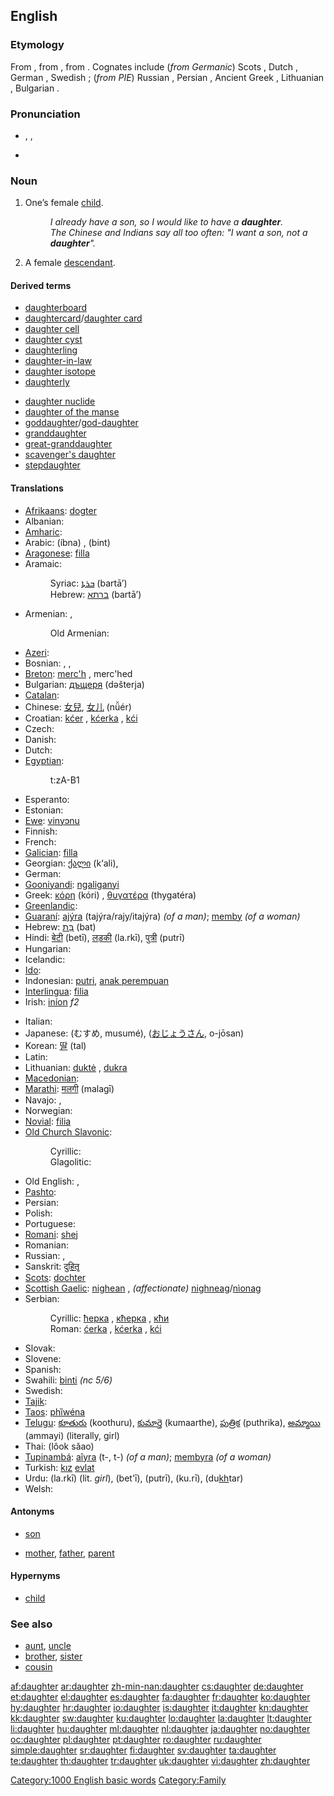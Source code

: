 {{wikipedia|dab=daughter (disambiguation)|daughter}}
==English==

{{rank|knowledge|hath|table|536|daughter|makes|laws|run}}

===Etymology===
From {{etyl|ang}} {{term|dohtor|lang=ang}}, from {{proto|Germanic|duhtēr}}, from {{proto|Indo-European|dʰugh₂tḗr}}. Cognates include (''from Germanic'') Scots {{term|dochter|lang=sco}}, Dutch {{term|dochter|lang=nl}}, German {{term|Tochter|lang=de}}, Swedish {{term|dotter|lang=sv}}; (''from PIE'') Russian {{term|дочь|tr=doč|sc=Cyrl|lang=ru}}, Persian {{term|دختر|sc=fa-Arab|tr=doχtar|lang=fa}}, Ancient Greek {{term|θυγάτηρ|sc=polytonic}}, Lithuanian {{term|duktė|lang=lt}}, Bulgarian {{term|дъщеря|lang=bg}}.

===Pronunciation===
* {{enPR|dô'tər}}, {{IPA|/ˈdɔːtə(r)/}}, {{SAMPA|/"dO:t@(r)/}}
* {{audio|en-us-daughter.ogg|Audio (US)}}
*: {{rhymes|ɔːtə(r)}}

===Noun===
{{wikipedia}}
{{en-noun}}

# One’s female [[child]].
#: ''I already have a son, so I would like to have a '''daughter'''.''
#: ''The Chinese and Indians say all too often: "I want a son, not a '''daughter'''".''
# A female [[descendant]].

====Derived terms====
{{der-top}}
* [[daughterboard]]
* [[daughtercard]]/[[daughter card]]
* [[daughter cell]]
* [[daughter cyst]]
* [[daughterling]]
* [[daughter-in-law]]
* [[daughter isotope]]
* [[daughterly]]
{{der-mid}}
* [[daughter nuclide]]
* [[daughter of the manse]]
* [[goddaughter]]/[[god-daughter]]
* [[granddaughter]]
* [[great-granddaughter]]
* [[scavenger's daughter]]
* [[stepdaughter]]
{{der-bottom}}
{{lookfrom|daughter}}

====Translations====
{{trans-top|female child}}
* [[Afrikaans]]: [[dogter]]
* Albanian: {{t+|sq|bijë|f|xs=Albanian}}
* [[Amharic]]: {{tø|am|ሴት ልጅ|tr=set ləj|sc=Ethi}}
* Arabic: {{Arab|[[إبنة]]}} (íbna) {{f}}, {{Arab|[[بنت]]}} (bint) {{f}}
* [[Aragonese]]: [[filla]] {{f}}
* Aramaic:
*: Syriac: [[ܒܪܬܐ]] (bartā’) {{f}}
*: Hebrew: [[ברתא]] (bartā’) {{f}}
* Armenian: {{t+|hy|աղջիկ|tr=aġǰik|xs=Armenian}}, {{t-|hy|դուստր|tr=dustr|xs=Armenian}}
*: Old Armenian: {{tø|xcl|դուստր|tr=dustr|sc=Armn|xs=Old Armenian}}
* [[Azeri]]: {{t+|az|qız|xs=Azeri}}
* Bosnian: {{t-|bs|ćerka|f}}, {{t-|bs|kćerka|f}}, {{t-|bs|kći|f}}
* [[Breton]]: [[merc'h]] {{f}}, merc'hed {{p}}
* Bulgarian: [[дъщеря]] (dəšterja) {{f}}
* [[Catalan]]: {{t+|ca|filla|f}}
* Chinese: [[女兒]], [[女儿]] (nǚér)<!--女兒 is Traditional Chinese as used in Taiwan and expats in the U.S. -->
* Croatian: [[kćer]] {{f}}, [[kćerka]] {{f}}, [[kći]] {{f}}
* Czech: {{t+|cs|dcera|f}}
* Danish: {{t+|da|datter|c}}
* Dutch: {{t+|nl|dochter|f}}
* [[Egyptian]]: {{tø|egy|zȝt|sc=Egyp}}
*: <hiero>t:zA-B1</hiero>
* Esperanto: {{t-|eo|filino|xs=Esperanto}}
* Estonian: {{t-|et|tütar}}
* [[Ewe]]: [[vinyɔnu]]
* Finnish: {{t+|fi|tytär}}
* French: {{t+|fr|fille|f}}
* [[Galician]]: [[filla]] {{f}}
* Georgian: [[ქალი]] (k‘ali),  {{t-|ka|ასული|tr=axuli|sc=Geor|xs=Georgian}}
* German: {{t+|de|Tochter|f}}
* [[Gooniyandi]]: [[ngaliganyi]]
* Greek: [[κόρη]] (kóri) {{f}}, [[θυγατέρα]] (thygatéra) {{f}}
* [[Greenlandic]]: {{t-|kl|panik|xs=Greenlandic}}
* [[Guaraní]]: [[ajýra]] (tajýra/rajy/itajýra) ''(of a man)''; [[memby]] ''(of a woman)''
* Hebrew: [[בת|בַּת]] (bat) {{f}}
* Hindi: [[बेटी]] (betī), [[लड़की]] (la.rkī), [[पुत्री]] (putrī)
* Hungarian: {{t+|hu|lány}}
* Icelandic: {{t+|is|dóttir}}
* [[Ido]]: {{t+|io|filiino|xs=Ido}}
* Indonesian: [[putri]], [[anak perempuan]]
* [[Interlingua]]: [[filia]]
* Irish: [[iníon]] ''f2''
{{trans-mid}}
* Italian: {{t+|it|figlia|f}}
* Japanese: {{Jpan|[[娘]]}} (むすめ, musumé), {{Jpan|[[お嬢さん]]}} ([[おじょうさん]], o-jōsan)
* Korean: [[딸]] (tal)
* Latin: {{t+|la|filia|f}}
* Lithuanian: [[duktė]] {{m}}, [[dukra]] {{f}}
* [[Macedonian]]: {{t-|mk|ќерка|f|tr=ḱérka|xs=Macedonian}}
* [[Marathi]]: [[मलगी]] (malagī)
* Navajo: {{tø|nv|atsiʼ}},  {{tø|nv|achʼéʼé}}
* Norwegian: {{t+|no|datter}}
* [[Novial]]: [[filia]]
* [[Old Church Slavonic]]:
*: Cyrillic: {{tø|cu|дъщи|f|tr=dŭšti|sc=Cyrs}}
*: Glagolitic: {{tø|cu|ⰄⰟⰞⰕⰉ|f|tr=dŭšti|sc=Glag}}
* Old English: {{t-|ang|dohtor|xs=Old English}}, {{t+|ang|cild|alt=ċild|xs=Old English}}
* [[Pashto]]: {{t-|ps|لور|f|tr=lur|sc=ps-Arab|xs=Pashto}}
* Persian: {{t+|fa|دختر|tr=dokhtar|xs=Persian}}
* Polish: {{t+|pl|córka|f}}
* Portuguese: {{t+|pt|filha|f}}
* [[Romani]]: [[shej]] {{f}}
* Romanian: {{t+|ro|fiică|f}}
* Russian: {{t+|ru|дочь|f|tr=doč’|sc=Cyrl}}, {{t+|ru|дочка|f|tr=dóčka|sc=Cyrl}}
* Sanskrit: [[दुहितृ]] {{IPAchar|(duhitr̩)}} {{f}}
* [[Scots]]: [[dochter]]
* [[Scottish Gaelic]]: [[nighean]] {{f}}, ''(affectionate)'' [[nighneag]]/[[nìonag]] {{f}}
* Serbian:
*: Cyrillic: [[ћерка]] {{f}}, [[кћерка]] {{f}}, [[кћи]] {{f}}
*: Roman: [[ćerka]] {{f}}, [[kćerka]] {{f}}, [[kći]] {{f}}
* Slovak: {{t-|sk|dcéra|f}}
* Slovene: {{t+|sl|hči|f}}
* Spanish: {{t+|es|hija|f}}
* Swahili: [[binti]] ''(nc 5/6)''
* Swedish: {{t+|sv|dotter|c}}
* [[Tajik]]: {{t-|tg|духтар|tr=duxtar|sc=Cyrl|xs=Tajik}}
* [[Taos]]: [[phȉwéna]]
* [[Telugu]]: [[కూతురు]] (koothuru), [[కుమార్తె]] (kumaarthe), [[పుత్రిక]] (puthrika), [[అమ్మాయి]] (ammayi) (literally, girl)
* Thai: {{Thai|[[ลูกสาว]]}} (lôok săao)
* [[Tupinambá]]: [[aîyra]] (t-, t-) ''(of a man)''; [[membyra]] ''(of a woman)''
* Turkish: [[kız]] [[evlat]]
* Urdu: {{ur-Arab|[[لڑکی]]}} (la.rkī) (lit. ''girl''), {{ur-Arab|[[بیٹی]]}} (bet'ī), {{ur-Arab|[[پتری]]}} (putrī), {{ur-Arab|[[کڑی]]}} (ku.rī), {{ur-Arab|[[دختر]]}} (du<u>kh</u>tar)
* Welsh: {{t-|cy|merch|f|xs=Welsh}}
{{trans-bottom}}

====Antonyms====
* {{italbrac|with regards to gender}} [[son]]
* {{italbrac|with regards to ancestry}} [[mother]], [[father]], [[parent]]

====Hypernyms====
* [[child]]

===See also===
* [[aunt]], [[uncle]]
* [[brother]], [[sister]]
* [[cousin]]

[[Category:1000 English basic words]]
[[Category:Family]]

[[af:daughter]]
[[ar:daughter]]
[[zh-min-nan:daughter]]
[[cs:daughter]]
[[de:daughter]]
[[et:daughter]]
[[el:daughter]]
[[es:daughter]]
[[fa:daughter]]
[[fr:daughter]]
[[ko:daughter]]
[[hy:daughter]]
[[hr:daughter]]
[[io:daughter]]
[[is:daughter]]
[[it:daughter]]
[[kn:daughter]]
[[kk:daughter]]
[[sw:daughter]]
[[ku:daughter]]
[[lo:daughter]]
[[la:daughter]]
[[lt:daughter]]
[[li:daughter]]
[[hu:daughter]]
[[ml:daughter]]
[[nl:daughter]]
[[ja:daughter]]
[[no:daughter]]
[[oc:daughter]]
[[pl:daughter]]
[[pt:daughter]]
[[ro:daughter]]
[[ru:daughter]]
[[simple:daughter]]
[[sr:daughter]]
[[fi:daughter]]
[[sv:daughter]]
[[ta:daughter]]
[[te:daughter]]
[[th:daughter]]
[[tr:daughter]]
[[uk:daughter]]
[[vi:daughter]]
[[zh:daughter]]